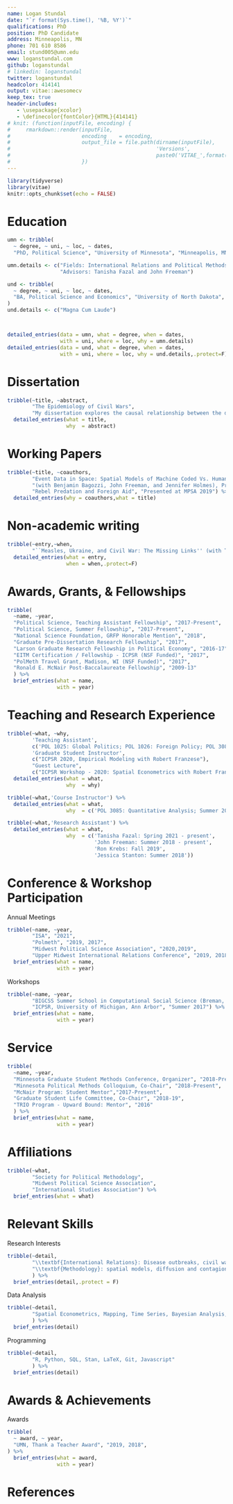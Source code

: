 ```yaml
---
name: Logan Stundal
date: "`r format(Sys.time(), '%B, %Y')`"
qualifications: PhD
position: PhD Candidate
address: Minneapolis, MN
phone: 701 610 8586
email: stund005@umn.edu
www: loganstundal.com
github: loganstundal
# linkedin: loganstundal
twitter: loganstundal
headcolor: 414141
output: vitae::awesomecv
keep_tex: true
header-includes:
   - \usepackage{xcolor}
   - \definecolor{fontColor}{HTML}{414141}
# knit: (function(inputFile, encoding) { 
#     rmarkdown::render(inputFile, 
#                       encoding    = encoding, 
#                       output_file = file.path(dirname(inputFile),
#                                               'Versions',
#                                               paste0('VITAE_',format(lubridate::today(), "%Y%m%d")))) 
#                       })
---
```


```r
library(tidyverse)
library(vitae)
knitr::opts_chunk$set(echo = FALSE)
```


# Education
```r
umn <- tribble(
  ~ degree, ~ uni, ~ loc, ~ dates,
  "PhD, Political Science", "University of Minnesota", "Minneapolis, MN", "2016 - Present",)

umn.details <- c("Fields: International Relations and Political Methods",
                 "Advisors: Tanisha Fazal and John Freeman")

und <- tribble(
  ~ degree, ~ uni, ~ loc, ~ dates,
  "BA, Political Science and Economics", "University of North Dakota", "Grand Forks, ND", "2013"
)
und.details <- c("Magna Cum Laude")



detailed_entries(data = umn, what = degree, when = dates, 
                 with = uni, where = loc, why = umn.details)
detailed_entries(data = und, what = degree, when = dates, 
                 with = uni, where = loc, why = und.details,.protect=F)

```


# Dissertation
```r
tribble(~title, ~abstract,
        "The Epidemiology of Civil Wars", 
        "My dissertation explores the causal relationship between the dynamics of civil war and the outbreak of disease within these environments. It examines how certain classes of conflict produce differential civilian strategic responses which yield different disease outbreak outcomes. Cross-national and sub-national dynamic spatial models demonstrate theoretical generalizability while detailed case analysis of the Syrian civil war illuminates causal mechanisms.") %>%
  detailed_entries(what = title,
                   why  = abstract)
```


# Working Papers
```r
tribble(~title, ~coauthors,
        "Event Data in Space: Spatial Models of Machine Coded Vs. Human Coded Data", 
        "(with Benjamin Bagozzi, John Freeman, and Jennifer Holmes), Presented at PolMeth 2019",
        "Rebel Predation and Foreign Aid", "Presented at MPSA 2019") %>%
  detailed_entries(why = coauthors,what = title)
```


# Non-academic writing
```r
tribble(~entry,~when,
        "``Measles, Ukraine, and Civil War: The Missing Links'' (with Tanisha Fazal). \\it{Political Violence @ A Glance}", "March 22, 2019") %>%
  detailed_entries(what = entry, 
                   when = when,.protect=F)
```


# Awards, Grants, & Fellowships
```r
tribble(
  ~name, ~year,
  "Political Science, Teaching Assistant Fellowship", "2017-Present",
  "Political Science, Summer Fellowship", "2017-Present",
  "National Science Foundation, GRFP Honorable Mention", "2018",
  "Graduate Pre-Dissertation Research Fellowship", "2017",
  "Larson Graduate Research Fellowship in Political Economy", "2016-17",
  "EITM Certification / Fellowship - ICPSR (NSF Funded)", "2017",
  "PolMeth Travel Grant, Madison, WI (NSF Funded)", "2017",
  "Ronald E. McNair Post-Baccalaureate Fellowship", "2009-13"
  ) %>%
  brief_entries(what = name,
                with = year)

```


# Teaching and Research Experience
```r
tribble(~what, ~why,
        'Teaching Assistant',
        c('POL 1025: Global Politics; POL 1026: Foreign Policy; POL 3085: Quantitative Analysis; POL 4810: The Politics of Nuclear Weapons; POL 4991: Capstone'),
        'Graduate Student Instructor', 
        c("ICPSR 2020, Empirical Modeling with Robert Franzese"),
        "Guest Lecture",
        c("ICPSR Workshop - 2020: Spatial Econometrics with Robert Franzese")) %>%
  detailed_entries(what = what,
                   why  = why)

tribble(~what,'Course Instructor') %>%
  detailed_entries(what = what,
                   why  = c('POL 3085: Quantitative Analysis; Summer 2019'))

tribble(~what,'Research Assistant') %>%
  detailed_entries(what = what,
                   why  = c('Tanisha Fazal: Spring 2021 - present',
                            'John Freeman: Summer 2018 - present',
                            'Ron Krebs: Fall 2019',
                            'Jessica Stanton: Summer 2018'))

```

# Conference & Workshop Participation
Annual Meetings 
```r
tribble(~name, ~year,
        "ISA", "2021",
        "Polmeth", "2019, 2017",
        "Midwest Political Science Association", "2020,2019",
        "Upper Midwest International Relations Conference", "2019, 2018") %>%
  brief_entries(what = name,
                with = year)
```

Workshops
```r
tribble(~name, ~year,
        "BIGCSS Summer School in Computational Social Science (Breman, Germany)", "Summer 2018",
        "ICPSR, University of Michigan, Ann Arbor", "Summer 2017") %>%
  brief_entries(what = name,
                with = year)
```


# Service
```r

tribble(
  ~name, ~year,
  "Minnesota Graduate Student Methods Conference, Organizer", "2018-Present",
  "Minnesota Political Methods Colloquium, Co-Chair", "2018-Present",
  "McNair Program: Student Mentor","2017-Present",
  "Graduate Student Life Committee, Co-Chair", "2018-19",
  "TRIO Program - Upward Bound: Mentor", "2016"
  ) %>%
  brief_entries(what = name,
                with = year)
```


# Affiliations
```r
tribble(~what,
        "Society for Political Methodology",
        "Midwest Political Science Association",
        "International Studies Association") %>%
  brief_entries(what = what)
```


# Relevant Skills
Research Interests
```r
tribble(~detail,
        "\\textbf{International Relations}: Disease outbreaks, civil wars, political violence/conflict processes, humanitarian crises",
        "\\textbf{Methodology}: spatial models, diffusion and contagion processes, Bayesian analsysis, simulation"
        ) %>%
  brief_entries(detail,.protect = F)
```

Data Analysis
```r
tribble(~detail,
        "Spatial Econometrics, Mapping, Time Series, Bayesian Analysis, Visualisation, Data Cleaning, Surveys",
        ) %>%
  brief_entries(detail)
```

Programming
```r
tribble(~detail,
        "R, Python, SQL, Stan, LaTeX, Git, Javascript"
        ) %>%
  brief_entries(detail)
```

# Awards & Achievements
Awards
```r
tribble(
  ~ award, ~ year,
  "UMN, Thank a Teacher Award", "2019, 2018",
) %>%
  brief_entries(what = award, 
                with = year)
```

\pagebreak

# References
\begin{table}[!h]
  \fontsize{10}{4}
  \selectfont
  {\color{fontColor}\begin{tabular*}{\textwidth}{@{\extracolsep{\fill}} lll}
    John Freeman                                & Tanisha Fazal                     & Jessica Stanton \\
    Professor                                   & Associate Professor               & Associate Professor\\
    Political Science Department                & Political Science Department      & Humphrey School of Public Affairs\\ 
    University of Minnesota                     & University of Minnesota           & University of Minnesota \\
    Email: \href{mailto:freeman@umn.edu}{freeman@umn.edu} &
    Email: \href{mailto:fazal007@umn.edu}{fazal007@umn.edu} &
    Email: \href{mailto:stantonj@umn.edu}{stantonj@umn.edu} \\
    Phone: 612-624-6018                         & Phone: 612-624-8261 \             & 612-626-8910 \\
    & & \\
    & & \\
    & & \\
    Jane Sumner                                 & Mark Bell                         & Brian Urlacher \\
    Assistant Professor                         & Assistant Professor               & Professor \\ 
    Political Science Department                & Political Science Department      & Political Science Department\\ 
    University of Minnesota                     & University of Minnesota           & University of North Dakota \\
    Email: \href{mailto:jlsumner@umn.edu}{jlsumner@umn.edu} &
    Email: \href{mailto:msbell@umn.edu}{msbell@umn.edu} &
    Email: \href{mailto:brian.urlacher@und.edu}{brian.urlacher@und.edu} \\
    Phone: 612-626-7825                         & Phone: 612-626-2889               & Phone: 701-777-3541
    
    
  \end{tabular*}}
\end{table}


